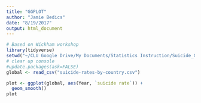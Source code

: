 ```yaml
---
title: "GGPLOT"
author: "Jamie Bedics"
date: "8/19/2017"
output: html_document
---
```


```r
# Based on Wickham workshop
library(tidyverse)
setwd("~/CLU Google Drive/My Documents/Statistics Instruction/Suicide_Global/data")
# clear up console
#update.packages(ask=FALSE)
global <- read_csv("suicide-rates-by-country.csv")

```



```r
plot <- ggplot(global, aes(Year, `suicide rate`)) +
  geom_smooth()
plot

```


